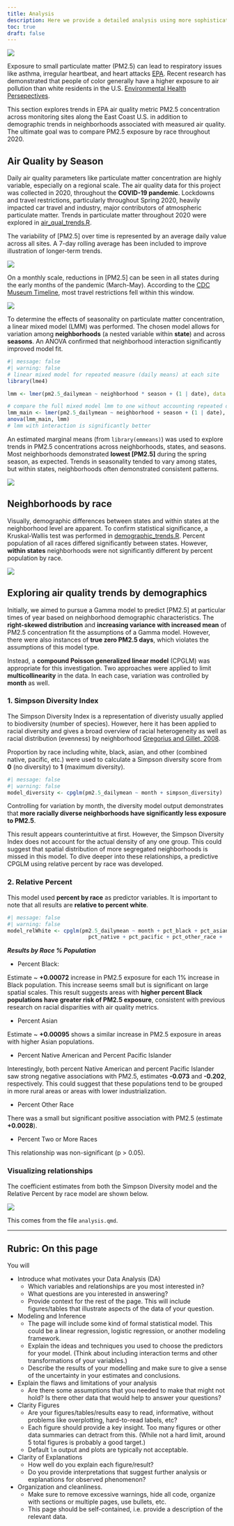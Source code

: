 ```yaml
---
title: Analysis
description: Here we provide a detailed analysis using more sophisticated statistics techniques.
toc: true
draft: false
---
```


![](images/clean_skies.jpeg)

Exposure to small particulate matter (PM2.5) can lead to respiratory issues like asthma, irregular  heartbeat, and heart attacks [EPA](https://www.epa.gov/pm-pollution/health-and-environmental-effects-particulate-matter-pm). Recent research has demonstrated that people of color  generally have a higher exposure to air pollution than white residents in the U.S. [Environmental Health Persepectives](https://ehp.niehs.nih.gov/doi/10.1289/EHP8584).

This section explores trends in EPA air quality metric PM2.5 concentration across monitoring sites along the East Coast U.S. in addition to demographic trends in neighborhoods associated with measured air quality. The ultimate goal was to compare PM2.5 exposure by race throughout 2020. 

## Air Quality by Season

Daily air quality parameters like particulate matter concentration are highly variable, especially on a regional scale. The air quality data for this project was collected in 2020, throughout the **COVID-19 pandemic**. Lockdowns and travel restrictions, particularly throughout Spring 2020, heavily impacted car travel and industry, major contributors of atmospheric particulate matter. Trends in particulate matter throughout 2020 were explored in [air_qual_trends.R](here:here(/scripts/air_qual_trends.R)).

The variability of [PM2.5] over time is represented by an average daily value across all sites. A 7-day rolling average has been included to improve illustration of longer-term trends.

![](images/daily_pm_roll.png)

On a monthly scale, reductions in [PM2.5] can be seen in all states during the early months of the pandemic (March-May). According to the [CDC Museum Timeline](https://www.cdc.gov/museum/timeline/covid19.html), most travel restrictions fell within this window.

![](images/month_pm_boxplot.png)

To determine the effects of seasonality on particulate matter concentration, a linear mixed model (LMM) was performed. The chosen model allows for variation among **neighborhoods** (a nested variable within **state**) and across **seasons**. An ANOVA confirmed that neighborhood interaction significantly improved model fit.

```r
#| message: false
#| warning: false
# linear mixed model for repeated measure (daily means) at each site
library(lme4)

lmm <- lmer(pm2.5_dailymean ~ neighborhood * season + (1 | date), data = seasonality) # with interaction

# compare the full mixed model lmm to one without accounting repeated daily
lmm_main <- lmer(pm2.5_dailymean ~ neighborhood + season + (1 | date), data = seasonality) # no interaction
anova(lmm_main, lmm)
# lmm with interaction is significantly better

```

An estimated marginal means (from `library(emmeans)`) was used to explore trends in PM2.5 concentrations across neighborhoods, states, and seasons. Most neighborhoods demonstrated **lowest [PM2.5]** during the spring season, as expected. Trends in seasonality tended to vary among states, but within states, neighborhoods often demonstrated consistent patterns. 

![](images/neighborhood_emmeans.png)

## Neighborhoods by race

Visually, demographic differences between states and within states at the neighborhood level are apparent. To confirm statistical significance, a Kruskal-Wallis test was performed in [demographic_trends.R](here:here(/scripts/demographic_trends.R)). Percent population of all races differed significantly between states. However, **within states** neighborhoods were not significantly different by percent population by race.

![](images/site_demographics.png)


## Exploring air quality trends by demographics

Initially, we aimed to pursue a Gamma model to predict [PM2.5] at particular times of year based on neighborhood demographic characteristics. The **right-skewed distribution** and **increasing variance with increased mean** of PM2.5 concentration fit the assumptions of a Gamma model. However, there were also instances of **true zero PM2.5 days**, which violates the assumptions of this model type. 

Instead, a **compound Poisson generalized linear model** (CPGLM) was appropriate for this investigation. Two approaches were applied to limit **multicollinearity** in the data. In each case, variation was controlled by **month** as well.

### 1. Simpson Diversity Index

The Simpson Diversity Index is a representation of diveristy usually applied to biodiversity (number of species). However, here it has been applied to racial diversity and gives a broad overview of racial heterogeneity as well as racial distribution (evenness) by neighborhood [Gregorius and Gillet, 2008](https://www.sciencedirect.com/science/article/abs/pii/S0304380007004255). 

Proportion by race including white, black, asian, and other (combined native, pacific, etc.) were used to calculate a Simpson diversity score from **0** (no diversity) to **1** (maximum diversity).

```r
#| message: false
#| warning: false
model_diversity <- cpglm(pm2.5_dailymean ~ month + simpson_diversity)
```

Controlling for variation by month, the diversity model output demonstrates that **more racially diverse neighborhoods have significantly less exposure to PM2.5**.

This result appears counterintuitive at first. However, the Simpson Diversity Index does not account for the actual density of any one group. This could suggest that spatial distribution of more segregated neighborhoods is missed in this model. To dive deeper into these relationships, a predictive CPGLM using relative percent by race was developed.


### 2. Relative Percent

This model used **percent by race** as predictor variables. It is important to note that all results are **relative to percent white**.

```r
#| message: false
#| warning: false
model_relWhite <- cpglm(pm2.5_dailymean ~ month + pct_black + pct_asian + 
                          pct_native + pct_pacific + pct_other_race +                                    pct_two_or_more, data = dataset)
```

***Results by Race % Population***

* Percent Black:

Estimate ~ **+0.00072** increase in PM2.5 exposure for each 1% increase in Black population. This increase seems small but is significant on large spatial scales. This result suggests areas with **higher percent Black populations have greater risk of PM2.5 exposure**, consistent with previous research on racial disparities with air quality metrics.


* Percent Asian

Estimate ~ **+0.00095** shows a similar increase in PM2.5 exposure in areas with higher Asian populations.

* Percent Native American and Percent Pacific Islander

Interestingly, both percent Native American and percent Pacific Islander saw strong negative associations with PM2.5, estimates **-0.073** and **-0.202**, respectively. This could suggest that these populations tend to be grouped in more rural areas or areas with lower industrialization.

* Percent Other Race

There was a small but significant positive association with PM2.5 (estimate **+0.0028**).

* Percent Two or More Races

This relationship was non-significant (p > 0.05).

### Visualizing relationships

The coefficient estimates from both the Simpson Diversity model and the Relative Percent by race model are shown below.

![](images/cpglm_output.png)

This comes from the file `analysis.qmd`.


------------------------------------------------------------------------

## Rubric: On this page

You will

-   Introduce what motivates your Data Analysis (DA)
    -   Which variables and relationships are you most interested in?
    -   What questions are you interested in answering?
    -   Provide context for the rest of the page. This will include figures/tables that illustrate aspects of the data of your question.
-   Modeling and Inference
    -   The page will include some kind of formal statistical model. This could be a linear regression, logistic regression, or another modeling framework.
    -   Explain the ideas and techniques you used to choose the predictors for your model. (Think about including interaction terms and other transformations of your variables.)
    -   Describe the results of your modelling and make sure to give a sense of the uncertainty in your estimates and conclusions.
-   Explain the flaws and limitations of your analysis
    -   Are there some assumptions that you needed to make that might not hold? Is there other data that would help to answer your questions?
-   Clarity Figures
    -   Are your figures/tables/results easy to read, informative, without problems like overplotting, hard-to-read labels, etc?
    -   Each figure should provide a key insight. Too many figures or other data summaries can detract from this. (While not a hard limit, around 5 total figures is probably a good target.)
    -   Default `lm` output and plots are typically not acceptable.
-   Clarity of Explanations
    -   How well do you explain each figure/result?
    -   Do you provide interpretations that suggest further analysis or explanations for observed phenomenon?
-   Organization and cleanliness.
    -   Make sure to remove excessive warnings, hide all code, organize with sections or multiple pages, use bullets, etc.
    -   This page should be self-contained, i.e. provide a description of the relevant data.
